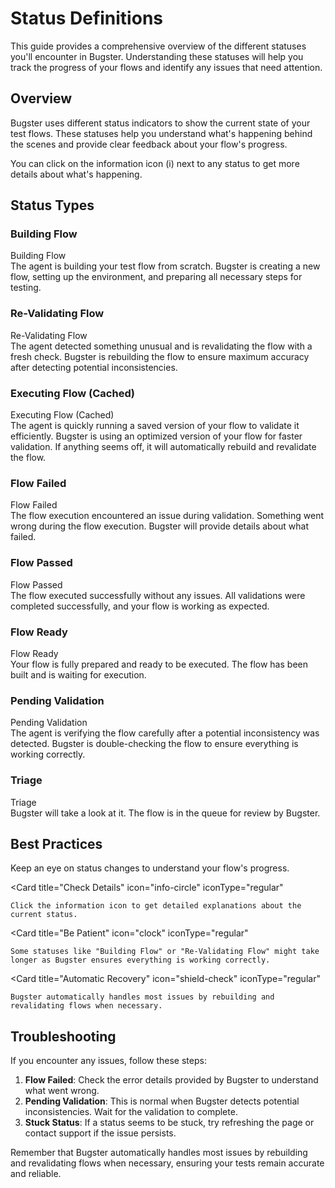 # Status Definitions

<Info>
This guide provides a comprehensive overview of the different statuses you'll encounter in Bugster. Understanding these statuses will help you track the progress of your flows and identify any issues that need attention.
</Info>

## Overview

Bugster uses different status indicators to show the current state of your test flows. These statuses help you understand what's happening behind the scenes and provide clear feedback about your flow's progress.

<Tip>
You can click on the information icon (i) next to any status to get more details about what's happening.
</Tip>

## Status Types

### Building Flow
<ResponseField name="Building Flow" type="Status">
  <Expandable title="Details">
    <ResponseField name="Visual" type="component">
      <div className="flex items-center gap-2">
        <RefreshCw className="h-4 w-4 animate-spin" style={{ animationDuration: '1.5s', color: '#353D61' }} />
        <span style={{ color: '#353D61' }}>Building Flow</span>
      </div>
    </ResponseField>
    <ResponseField name="Description" type="string">
      The agent is building your test flow from scratch.
    </ResponseField>
    <ResponseField name="What's happening" type="string">
      Bugster is creating a new flow, setting up the environment, and preparing all necessary steps for testing.
    </ResponseField>
  </Expandable>
</ResponseField>

### Re-Validating Flow
<ResponseField name="Re-Validating Flow" type="Status">
  <Expandable title="Details">
    <ResponseField name="Visual" type="component">
      <div className="flex items-center gap-2">
        <Hammer className="h-4 w-4" style={{ color: '#353D61' }} />
        <span style={{ color: '#353D61' }}>Re-Validating Flow</span>
      </div>
    </ResponseField>
    <ResponseField name="Description" type="string">
      The agent detected something unusual and is revalidating the flow with a fresh check.
    </ResponseField>
    <ResponseField name="What's happening" type="string">
      Bugster is rebuilding the flow to ensure maximum accuracy after detecting potential inconsistencies.
    </ResponseField>
  </Expandable>
</ResponseField>

### Executing Flow (Cached)
<ResponseField name="Executing Flow (Cached)" type="Status">
  <Expandable title="Details">
    <ResponseField name="Visual" type="component">
      <div className="flex items-center gap-2">
        <Clock className="h-4 w-4 animate-spin" style={{ color: '#353D61' }} />
        <span style={{ color: '#353D61' }}>Executing Flow (Cached)</span>
      </div>
    </ResponseField>
    <ResponseField name="Description" type="string">
      The agent is quickly running a saved version of your flow to validate it efficiently.
    </ResponseField>
    <ResponseField name="What's happening" type="string">
      Bugster is using an optimized version of your flow for faster validation. If anything seems off, it will automatically rebuild and revalidate the flow.
    </ResponseField>
  </Expandable>
</ResponseField>

### Flow Failed
<ResponseField name="Flow Failed" type="Status">
  <Expandable title="Details">
    <ResponseField name="Visual" type="component">
      <div className="flex items-center gap-2">
        <XCircle className="h-4 w-4" style={{ color: '#F04438' }} />
        <span style={{ color: '#F04438' }}>Flow Failed</span>
      </div>
    </ResponseField>
    <ResponseField name="Description" type="string">
      The flow execution encountered an issue during validation.
    </ResponseField>
    <ResponseField name="What's happening" type="string">
      Something went wrong during the flow execution. Bugster will provide details about what failed.
    </ResponseField>
  </Expandable>
</ResponseField>

### Flow Passed
<ResponseField name="Flow Passed" type="Status">
  <Expandable title="Details">
    <ResponseField name="Visual" type="component">
      <div className="flex items-center gap-2">
        <CheckCircle2 className="h-4 w-4" style={{ color: '#8AC44B' }} />
        <span style={{ color: '#8AC44B' }}>Flow Passed</span>
      </div>
    </ResponseField>
    <ResponseField name="Description" type="string">
      The flow executed successfully without any issues.
    </ResponseField>
    <ResponseField name="What's happening" type="string">
      All validations were completed successfully, and your flow is working as expected.
    </ResponseField>
  </Expandable>
</ResponseField>

### Flow Ready
<ResponseField name="Flow Ready" type="Status">
  <Expandable title="Details">
    <ResponseField name="Visual" type="component">
      <div className="flex items-center gap-2">
        <Play className="h-4 w-4" style={{ color: '#353D61' }} />
        <span style={{ color: '#353D61' }}>Flow Ready</span>
      </div>
    </ResponseField>
    <ResponseField name="Description" type="string">
      Your flow is fully prepared and ready to be executed.
    </ResponseField>
    <ResponseField name="What's happening" type="string">
      The flow has been built and is waiting for execution.
    </ResponseField>
  </Expandable>
</ResponseField>

### Pending Validation
<ResponseField name="Pending Validation" type="Status">
  <Expandable title="Details">
    <ResponseField name="Visual" type="component">
      <div className="flex items-center gap-2">
        <RefreshCwOff className="h-4 w-4" style={{ color: '#353D61' }} />
        <span style={{ color: '#353D61' }}>Pending Validation</span>
      </div>
    </ResponseField>
    <ResponseField name="Description" type="string">
      The agent is verifying the flow carefully after a potential inconsistency was detected.
    </ResponseField>
    <ResponseField name="What's happening" type="string">
      Bugster is double-checking the flow to ensure everything is working correctly.
    </ResponseField>
  </Expandable>
</ResponseField>

### Triage
<ResponseField name="Triage" type="Status">
  <Expandable title="Details">
    <ResponseField name="Visual" type="component">
      <div className="flex items-center gap-2">
        <Pyramid className="h-4 w-4" style={{ color: '#353D61' }} />
        <span style={{ color: '#353D61' }}>Triage</span>
      </div>
    </ResponseField>
    <ResponseField name="Description" type="string">
      Bugster will take a look at it.
    </ResponseField>
    <ResponseField name="What's happening" type="string">
      The flow is in the queue for review by Bugster.
    </ResponseField>
  </Expandable>
</ResponseField>

## Best Practices

<CardGroup cols={2}>
  <Card
    title="Monitor Status Changes"
    icon="eye"
    iconType="regular"
  >
    Keep an eye on status changes to understand your flow's progress.
  </Card>

  <Card
    title="Check Details"
    icon="info-circle"
    iconType="regular"
  >
    Click the information icon to get detailed explanations about the current status.
  </Card>

  <Card
    title="Be Patient"
    icon="clock"
    iconType="regular"
  >
    Some statuses like "Building Flow" or "Re-Validating Flow" might take longer as Bugster ensures everything is working correctly.
  </Card>

  <Card
    title="Automatic Recovery"
    icon="shield-check"
    iconType="regular"
  >
    Bugster automatically handles most issues by rebuilding and revalidating flows when necessary.
  </Card>
</CardGroup>

## Troubleshooting

<Warning>
If you encounter any issues, follow these steps:
</Warning>

1. **Flow Failed**: Check the error details provided by Bugster to understand what went wrong.
2. **Pending Validation**: This is normal when Bugster detects potential inconsistencies. Wait for the validation to complete.
3. **Stuck Status**: If a status seems to be stuck, try refreshing the page or contact support if the issue persists.

<Check>
Remember that Bugster automatically handles most issues by rebuilding and revalidating flows when necessary, ensuring your tests remain accurate and reliable.
</Check> 